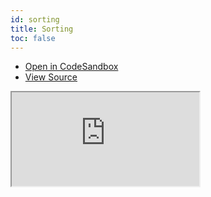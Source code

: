 ```yaml
---
id: sorting
title: Sorting
toc: false
---
```


- [Open in CodeSandbox](https://codesandbox.io/s/github/tannerlinsley/react-table/tree/alpha/examples/react/sorting)
- [View Source](https://github.com/tannerlinsley/react-table/tree/alpha/examples/react/sorting)

<iframe
  src="https://codesandbox.io/embed/github/tannerlinsley/react-table/tree/alpha/examples/react/sorting?autoresize=1&fontsize=14&theme=dark"
  title="tannerlinsley/react-table: sorting"
  sandbox="allow-forms allow-modals allow-popups allow-presentation allow-same-origin allow-scripts"
  style={{
    width: '100%',
    height: '80vh',
    border: '0',
    borderRadius: 8,
    overflow: 'hidden',
    position: 'static',
    zIndex: 0,
  }}
></iframe>
